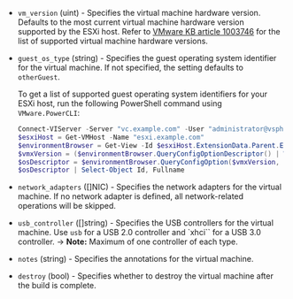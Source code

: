 <!-- Code generated from the comments of the CreateConfig struct in builder/vsphere/iso/step_create.go; DO NOT EDIT MANUALLY -->

- `vm_version` (uint) - Specifies the virtual machine hardware version. Defaults to the most current virtual machine
  hardware version supported by the ESXi host.
  Refer to [VMware KB article 1003746](https://kb.vmware.com/s/article/1003746) for the list
  of supported virtual machine hardware versions.

- `guest_os_type` (string) - Specifies the guest operating system identifier for the virtual machine.
  If not specified, the setting defaults to `otherGuest`.
  
  To get a list of supported guest operating system identifiers for your ESXi host,
  run the following PowerShell command using `VMware.PowerCLI`:
  
  ```powershell
  Connect-VIServer -Server "vc.example.com" -User "administrator@vsphere" -Password "password"
  $esxiHost = Get-VMHost -Name "esxi.example.com"
  $environmentBrowser = Get-View -Id $esxiHost.ExtensionData.Parent.ExtensionData.ConfigManager.EnvironmentBrowser
  $vmxVersion = ($environmentBrowser.QueryConfigOptionDescriptor() | Where-Object DefaultConfigOption).Key
  $osDescriptor = $environmentBrowser.QueryConfigOption($vmxVersion, $null).GuestOSDescriptor
  $osDescriptor | Select-Object Id, Fullname
  ```

- `network_adapters` ([]NIC) - Specifies the network adapters for the virtual machine.
  If no network adapter is defined, all network-related operations will be skipped.

- `usb_controller` ([]string) - Specifies the USB controllers for the virtual machine. Use `usb` for a USB 2.0 controller and
  `xhci`` for a USB 3.0 controller.
  -> **Note:** Maximum of one controller of each type.

- `notes` (string) - Specifies the annotations for the virtual machine.

- `destroy` (bool) - Specifies whether to destroy the virtual machine after the build is complete.

<!-- End of code generated from the comments of the CreateConfig struct in builder/vsphere/iso/step_create.go; -->
